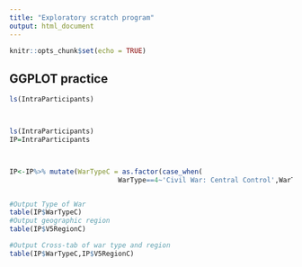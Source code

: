 ```yaml
---
title: "Exploratory scratch program"
output: html_document
---
```


```r
knitr::opts_chunk$set(echo = TRUE)
```

## GGPLOT practice


```r

ls(IntraParticipants)




```
```r

ls(IntraParticipants)
IP=IntraParticipants



IP<-IP%>% mutate(WarTypeC = as.factor(case_when(
                           WarType==4~'Civil War: Central Control',WarType==5~'Civil War: Local Issues',WarType==6~'Regional Internal',WarType==7~'Intercommunal',WarType==-8~'NA' )),V5RegionC=case_when(V5Region==1~'North America',V5Region==2~'South America',V5Region==3~'Europe',V5Region==4~'Sub-Saharan Africa',V5Region==5~'Middle East and North Africa',V5Region==6~'Asia and Oceania') )



```


```r

#Output Type of War
table(IP$WarTypeC)
#Output geographic region
table(IP$V5RegionC)

#Output Cross-tab of war type and region
table(IP$WarTypeC,IP$V5RegionC)






```
